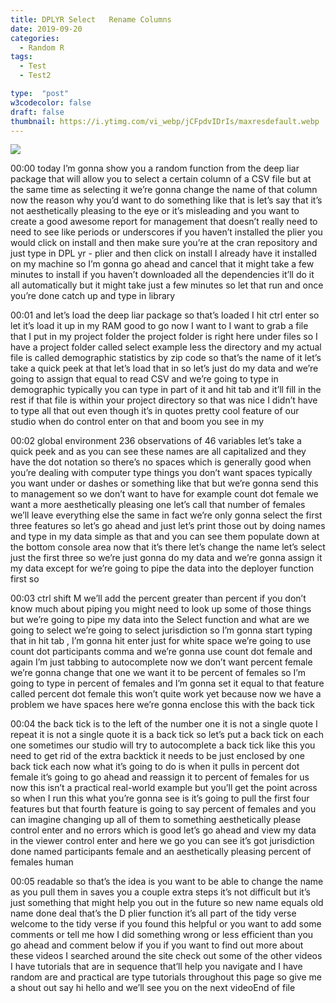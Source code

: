 ```yaml
---
title: DPLYR Select   Rename Columns
date: 2019-09-20
categories:
  - Random R
tags:
  - Test
  - Test2

type:  "post"
w3codecolor: false
draft: false
thumbnail: https://i.ytimg.com/vi_webp/jCFpdvIDrIs/maxresdefault.webp
---
```


<a href="https://www.youtube.com/watch?v=jCFpdvIDrIs">
<img src="https://i.ytimg.com/vi_webp/jCFpdvIDrIs/maxresdefault.webp">
</a>









00:00
today I'm gonna show you a random function from the deep liar package that
will allow you to select a certain column of a CSV file but at the same
time as selecting it we're gonna change the name of that column now the reason
why you'd want to do something like that
is let's say that it's not aesthetically pleasing to the eye or it's misleading
and you want to create a good awesome report for management that doesn't
really need to need to see like periods or underscores if you haven't installed
the plier you would click on install and then make sure you're at the cran
repository and just type in DPL yr - plier and then click on install I
already have it installed on my machine so I'm gonna go ahead and cancel that it
might take a few minutes to install if you haven't downloaded all the
dependencies it'll do it all automatically but it might take just a
few minutes so let that run and once you're done catch up and type in library

00:01
and let's load the deep liar package so that's loaded I hit ctrl enter so let
it's load it up in my RAM good to go now I want to I want to grab a file that I
put in my project folder the project folder is right here under files so I
have a project folder called select example less the directory and my actual
file is called demographic statistics by zip code so that's the name of it let's
take a quick peek at that let's load that in so let's just do my data and
we're going to assign that equal to read CSV and we're going to type in
demographic typically you can type in part of it and hit tab and it'll fill in
the rest if that file is within your project directory so that was nice I
didn't have to type all that out even though it's in quotes pretty cool
feature of our studio when do control enter on that and boom you see in my

00:02
global environment 236 observations of 46 variables let's take a quick peek and
as you can see these names are all capitalized and they have the dot
notation so there's no spaces which is generally good when you're dealing with
computer type things you don't want spaces typically you want under
or dashes or something like that but we're gonna send this to management so
we don't want to have for example count dot female we want a more aesthetically
pleasing one let's call that number of females we'll leave everything else the
same in fact we're only gonna select the first three features so let's go ahead
and just let's print those out by doing names and type in my data simple as that
and you can see them populate down at the bottom console area now that it's
there let's change the name let's select
just the first three so we're just gonna do my data and we're gonna assign it my
data except for we're going to pipe the data into the deployer function first so

00:03
ctrl shift M we'll add the percent greater than percent if you don't know
much about piping you might need to look up some of those things but we're going
to pipe my data into the Select function and what are we going to select we're
going to select jurisdiction so I'm gonna start typing that in hit tab , I'm
gonna hit enter just for white space we're going to use count dot
participants comma and we're gonna use count dot female and again I'm just
tabbing to autocomplete now we don't want percent female we're gonna change
that one we want it to be percent of females so I'm going to type in percent
of females and I'm gonna set it equal to that feature called percent dot female
this won't quite work yet because now we
have a problem we have spaces here we're gonna enclose this with the back tick

00:04
the back tick is to the left of the number one it is not a single quote I
repeat it is not a single quote it is a back tick so let's put a back tick on
each one sometimes our studio will try to autocomplete a back tick like this you
need to get rid of the extra backtick it needs to be just enclosed by one back
tick each now what it's going to do is when it pulls in percent dot female it's
going to go ahead and reassign it to percent of females for us now this isn't
a practical real-world example but you'll get the point across
so when I run this what you're gonna see is it's going to pull the first four
features but that fourth feature is going to say percent of females and you
can imagine changing up all of them to something aesthetically please control
enter and no errors which is good let's go ahead and view my data in the viewer
control enter and here we go you can see it's got jurisdiction done named
participants female and an aesthetically pleasing percent of females human

00:05
readable so that's the idea is you want to be able to change the name as you
pull them in saves you a couple extra steps it's not difficult but it's just
something that might help you out in the future so new name equals old name done
deal that's the D plier function it's all part of the tidy verse welcome to
the tidy verse if you found this helpful
or you want to add some comments or tell me how I did something wrong or less
efficient than you go ahead and comment below if you if you want to find out
more about these videos I searched around the site check out some of the
other videos I have tutorials that are in sequence that'll help you navigate
and I have random are and practical are type tutorials throughout this page so
give me a shout out say hi hello and we'll see you on the next videoEnd of file

